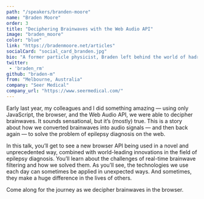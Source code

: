 ```yaml
---
path: "/speakers/branden-moore"
name: "Braden Moore"
order: 3
title: "Deciphering Brainwaves with the Web Audio API"
image: "braden_moore"
color: "blue"
link: "https://bradenmoore.net/articles"
socialCard: "social_card_branden.jpg"
bio: "A former particle physicist, Braden left behind the world of hadron colliders and dark matter to become a web developer. After picking up JavaScript, he's never looked back. In his spare time, Braden is an avid writer and an aspiring fencer, and hopes to one day compete in the Olympics."
twitter:
 - 'braden_rm'
github: "braden-m"
from: "Melbourne, Australia"
company: "Seer Medical"
company_url: "https://www.seermedical.com/"
---
```


Early last year, my colleagues and I did something amazing — using only JavaScript, the browser, and the Web Audio API,
we were able to decipher brainwaves. It sounds sensational, but it’s (mostly) true. This is a story about how we converted
brainwaves into audio signals — and then back again — to solve the problem of epilepsy diagnosis on the web.

In this talk, you’ll get to see a new browser API being used in a novel and unprecedented way, combined with world-leading
innovations in the field of epilepsy diagnosis. You’ll learn about the challenges of real-time brainwave filtering and how
we solved them. As you’ll see, the technologies we use each day can sometimes be applied in unexpected ways. And sometimes,
they make a huge difference in the lives of others.

Come along for the journey as we decipher brainwaves in the browser.